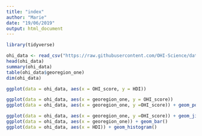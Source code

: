 ```yaml
---
title: "index"
author: "Marie"
date: "19/06/2019"
output: html_document
---
```


```r
library(tidyverse)

ohi_data <- read_csv("https://raw.githubusercontent.com/OHI-Science/data-science-training/master/data/OHI_global_data.csv")
head(ohi_data)
summary(ohi_data)
table(ohi_data$georegion_one)
dim(ohi_data)

ggplot(data = ohi_data, aes(x = OHI_score, y = HDI))

ggplot(data = ohi_data, aes(x = georegion_one, y = OHI_score))
ggplot(data = ohi_data, aes(x = georegion_one, y =OHI_score)) + geom_point()

ggplot(data = ohi_data, aes(x = georegion_one, y =OHI_score)) + geom_jitter(width=0.2)
ggplot(data = ohi_data, aes(x = georegion_one)) + geom_bar()
ggplot(data = ohi_data, aes(x = HDI)) + geom_histogram() 
```

